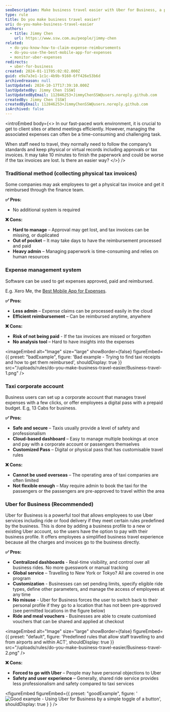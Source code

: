 ```yaml
---
seoDescription: Make business travel easier with Uber for Business, a powerful tool that simplifies employee transportation and expense management.
type: rule
title: Do you make business travel easier?
uri: do-you-make-business-travel-easier
authors:
  - title: Jimmy Chen
    url: https://www.ssw.com.au/people/jimmy-chen
related:
  - do-you-know-how-to-claim-expense-reimbursements
  - do-you-use-the-best-mobile-app-for-expenses
  - monitor-uber-expenses
redirects:
  - uber-for-business
created: 2024-01-11T05:02:02.000Z
guid: e9a7a3e1-1c1c-4b9b-9160-6ff426e53b6d
archivedreason: null
lastUpdated: 2024-10-17T17:39:10.000Z
lastUpdatedBy: Jimmy Chen [SSW]
lastUpdatedByEmail: 112846253+JimmyChenSSW@users.noreply.github.com
createdBy: Jimmy Chen [SSW]
createdByEmail: 112846253+JimmyChenSSW@users.noreply.github.com
isArchived: false
---
```


<introEmbed
  body={<>
In our fast-paced work environment, it is crucial to get to client sites or attend meetings efficiently. However, managing the associated expenses can often be a time-consuming and challenging task.

When staff need to travel, they normally need to follow the company’s standards and keep physical or virtual records including approvals or tax invoices. It may take 10 minutes to finish the paperwork and could be worse if the tax invoices are lost. Is there an easier way?
  </>}
/>
### Traditional method (collecting physical tax invoices)

Some companies may ask employees to get a physical tax invoice and get it reimbursed through the finance team.

**✅ Pros:**

- No additional system is required

**❌ Cons:**

- **Hard to manage** – Approval may get lost, and tax invoices can be missing, or duplicated
- **Out of pocket** – It may take days to have the reimbursement processed and paid
- **Heavy admin** – Managing paperwork is time-consuming and relies on human resources

### Expense management system

Software can be used to get expenses approved, paid and reimbursed.

E.g. Xero Me, the [Best Mobile App for Expenses](/do-you-use-the-best-mobile-app-for-expenses).

**✅ Pros:**

- **Less admin** – Expense claims can be processed easily in the cloud
- **Efficient reimbursement** – Can be reimbursed anytime, anywhere

**❌ Cons:**

- **Risk of not being paid** - If the tax invoices are missed or forgotten
- **No analysis tool** – Hard to have insights into the expenses

<imageEmbed
  alt="Image"
  size="large"
  showBorder={false}
  figureEmbed={{
    preset: "badExample",
    figure: 'Bad example - Trying to find taxi receipts and how to get them reimbursed',
    shouldDisplay: true
  }}
  src="/uploads/rules/do-you-make-business-travel-easier/Business-travel-1.png"
/>

### Taxi corporate account

Business users can set up a corporate account that manages travel expenses with a few clicks, or offer employees a digital pass with a prepaid budget. E.g, 13 Cabs for business.

**✅ Pros:**

- **Safe and secure** – Taxis usually provide a level of safety and professionalism
- **Cloud-based dashboard** – Easy to manage multiple bookings at once and pay with a corporate account or passengers themselves
- **Customized Pass** – Digital or physical pass that has customisable travel rules

**❌ Cons:**

- **Cannot be used overseas** – The operating area of taxi companies are often limited
- **Not flexible enough** – May require admin to book the taxi for the passengers or the passengers are pre-approved to travel within the area

### Uber for Business (Recommended)

Uber for Business is a powerful tool that allows employees to use Uber services including ride or food delivery if they meet certain rules predefined by the business. This is done by adding a business profile to a new or existing Uber account, so the users have the option to pay with their business profile. It offers employees a simplified business travel experience because all the charges and invoices go to the business directly.

**✅ Pros:**

- **Centralized dashboards** - Real-time visibility, and control over all business rides. No more guesswork or manual tracking
- **Global service** – Travelling to New York or Tokyo? All are covered in one program
- **Customization** - Businesses can set pending limits, specify eligible ride types, define other parameters, and manage the access of employees at any time
- **No misuse** - Uber for Business forces the user to switch back to their personal profile if they go to a location that has not been pre-approved (see permitted locations in the figure below)
- **Ride and meal vouchers** - Businesses are able to create customised vouchers that can be shared and applied at checkout


<imageEmbed
  alt="Image"
  size="large"
  showBorder={false}
  figureEmbed={{
    preset: "default",
    figure: 'Predefined rules that allow staff travelling to and from airports and within ACT',
    shouldDisplay: true
  }}
  src="/uploads/rules/do-you-make-business-travel-easier/Business-travel-2.png"
/>

**❌ Cons:**

- **Forced to go with Uber** – People may have personal objections to Uber
- **Safety and user experience** – Generally, shared ride service provides less professionalism and safety compared to taxi services

<figureEmbed figureEmbed={{
  preset: "goodExample",
  figure: '![Good example - Using Uber for Business by a simple toggle of a button](/uploads/rules/do-you-make-business-travel-easier/Business-travel-3.jpg)',
  shouldDisplay: true
} } />
